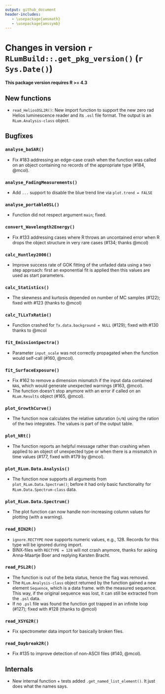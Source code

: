 ```yaml
---
output: github_document
header-includes:
   - \usepackage{amsmath}
   - \usepackage{amssymb}
---
```

<!-- NEWS.md was auto-generated by NEWS.Rmd. Please DO NOT edit by hand!-->

# Changes in version `r RLumBuild::.get_pkg_version()` (`r Sys.Date()`)

**This package version requires R >= 4.3**

## New functions
* `read_HeliosOSL2R()`: New import function to support the new zero rad Helios luminescence reader
and its `.osl` file format. The output is an `RLum.Analysis-class` object. 

## Bugfixes

### `analyse_baSAR()`
* Fix #183 addressing an edge-case crash when the function was called on
an object containing no records of the appropriate type (#184, @mcol).

### `analyse_FadingMeasurements()`
* Add `...` support to disable the blue trend line via `plot.trend = FALSE` 

### `analyse_portableOSL()`
* Function did not respect argument `main`; fixed.

### `convert_Wavelength2Energy()`
* Fix #133 addressing cases where R throws an uncontained error when R drops
the object structure in very rare cases (#134; thanks @mcol)

### `calc_Huntley2006()`
* Improve success rate of GOK fitting of the unfaded data using a two step approach: first 
an exponential fit is applied then this values are used as start parameters. 

### `calc_Statistics()`
* The skewness and kurtosis depended on number of MC samples (#122); fixed with #123 (thanks to @mcol)

### `calc_TLLxTxRatio()`
* Function crashed for `Tx.data.background = NULL` (#129); fixed with #130 thanks to @mcol

### `fit_EmissionSpectra()`
* Parameter `input_scale` was not correctly propagated when the function would
self-call (#160, @mcol).

### `fit_SurfaceExposure()`
* Fix #162 to remove a dimension mismatch if the input data contained `NA`s,
which would generate unexpected warnings (#163, @mcol).
* The function doesn't stop anymore with an error if called on an
`RLum.Results` object (#165, @mcol).

### `plot_GrowthCurve()`
* The function now calculates the relative saturation (`n/N`) using the ration of the two integrates.
The values is part of the output table. 

### `plot_NRt()`
* The function reports an helpful message rather than crashing when applied
to an object of unexpected type or when there is a mismatch in time values
(#177, fixed with #179 by @mcol).

### `plot_RLum.Data.Analysis()`
* The function now supports all arguments from `plot_RLum.Data.Spectrum()`; before it 
had only basic functionality for `RLum.Data.Spectrum-class` data. 

### `plot_RLum.Data.Spectrum()`
* The plot function can now handle non-increasing column values for plotting (with a warning).

### `read_BIN2R()`
* `ignore.RECTYPE` now supports numeric values, e.g., 128. Records for this type
will be ignored during import.
* BINX-files with `RECTYPE = 128` will not crash anymore, thanks for asking Anna-Maartje Boer and replying Karsten Bracht.

### `read_PSL2R()`
* The function is out of the beta status, hence the flag was removed. 
* The `RLum.Analysis-class` object returned by the function gained a new element `Sequence`, which is a data frame. 
with the measured sequence. This way, if the original sequence was lost, it can still be extracted from the `.psl` data.
* If no `.psl` file was found the function got trapped in an infinite loop (#127); fixed with #128 (thanks to @mcol)

### `read_XSYG2R()`
* Fix spectrometer data import for basically broken files.

### `read_Daybreak2R()`
* Fix #135 to improve detection of non-ASCII files (#140, @mcol).

## Internals
* New internal function + tests added `.get_named_list_element()`. It just does what 
the names says.
